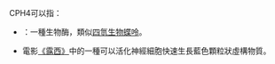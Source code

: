 CPH4可以指：
*{{link-en|6-羧基四氫蝶呤合酶|6-carboxytetrahydropterin synthase}}：一種生物酶，類似[[四氫生物蝶呤|四氫生物蝶呤]]。
*電影[[露西_(電影)|《露西》]]中的一種可以活化神經細胞快速生長藍色顆粒狀虛構物質。
{{消歧義}}